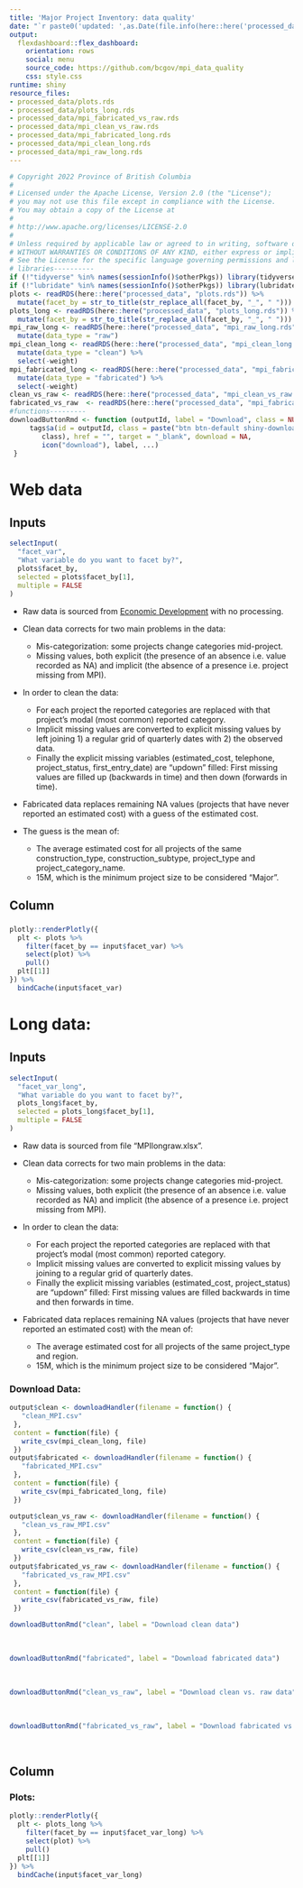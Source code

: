 ```yaml
---
title: 'Major Project Inventory: data quality'
date: "`r paste0('updated: ',as.Date(file.info(here::here('processed_data','plots.rds'))$mtime-lubridate::hours(7)))`"
output:
  flexdashboard::flex_dashboard:
    orientation: rows
    social: menu
    source_code: https://github.com/bcgov/mpi_data_quality
    css: style.css
runtime: shiny
resource_files:
- processed_data/plots.rds
- processed_data/plots_long.rds
- processed_data/mpi_fabricated_vs_raw.rds
- processed_data/mpi_clean_vs_raw.rds
- processed_data/mpi_fabricated_long.rds
- processed_data/mpi_clean_long.rds
- processed_data/mpi_raw_long.rds
---
```


```r
# Copyright 2022 Province of British Columbia
#
# Licensed under the Apache License, Version 2.0 (the "License");
# you may not use this file except in compliance with the License.
# You may obtain a copy of the License at
#
# http://www.apache.org/licenses/LICENSE-2.0
#
# Unless required by applicable law or agreed to in writing, software distributed under the License is distributed on an "AS IS" BASIS,
# WITHOUT WARRANTIES OR CONDITIONS OF ANY KIND, either express or implied.
# See the License for the specific language governing permissions and limitations under the License.
# libraries----------
if (!"tidyverse" %in% names(sessionInfo()$otherPkgs)) library(tidyverse)
if (!"lubridate" %in% names(sessionInfo()$otherPkgs)) library(lubridate) # years and months not exported objects
plots <- readRDS(here::here("processed_data", "plots.rds")) %>%
  mutate(facet_by = str_to_title(str_replace_all(facet_by, "_", " ")))
plots_long <- readRDS(here::here("processed_data", "plots_long.rds")) %>%
  mutate(facet_by = str_to_title(str_replace_all(facet_by, "_", " ")))
mpi_raw_long <- readRDS(here::here("processed_data", "mpi_raw_long.rds")) %>%
  mutate(data_type = "raw")
mpi_clean_long <- readRDS(here::here("processed_data", "mpi_clean_long.rds")) %>%
  mutate(data_type = "clean") %>%
  select(-weight)
mpi_fabricated_long <- readRDS(here::here("processed_data", "mpi_fabricated_long.rds")) %>%
  mutate(data_type = "fabricated") %>%
  select(-weight)
clean_vs_raw <- readRDS(here::here("processed_data", "mpi_clean_vs_raw.rds"))
fabricated_vs_raw  <- readRDS(here::here("processed_data", "mpi_fabricated_vs_raw.rds"))
#functions---------
downloadButtonRmd <- function (outputId, label = "Download", class = NULL, ...)  {
     tags$a(id = outputId, class = paste("btn btn-default shiny-download-link", 
        class), href = "", target = "_blank", download = NA, 
        icon("download"), label, ...)
 }
```

Web data
=====================================     

Inputs {.sidebar data-width=400}
-------------------------------------

```r
selectInput(
  "facet_var",
  "What variable do you want to facet by?",
  plots$facet_by,
  selected = plots$facet_by[1],
  multiple = FALSE
)
```

* Raw data is sourced from [Economic Development](https://www2.gov.bc.ca/gov/content/employment-business/economic-development/industry/bc-major-projects-inventory/recent-reports) with no processing.

* Clean data corrects for two main problems in the data:
  + Mis-categorization: some projects change categories mid-project. 
  + Missing values, both explicit (the presence of an absence i.e. value recorded as NA) and implicit (the absence of a presence i.e. project missing from MPI).

* In order to clean the data:
  + For each project the reported categories are replaced with that project's modal (most common) reported category.
  + Implicit missing values are converted to explicit missing values by left joining 1) a regular grid of quarterly dates with 2) the observed data.
  + Finally the explicit missing variables (estimated_cost, telephone, project_status, first_entry_date) are "updown" filled:  First missing values are filled up (backwards in time) and then down (forwards in time).

*  Fabricated data replaces remaining NA values (projects that have never reported an estimated cost) with a guess of the estimated cost.
*  The guess is the mean of: 
    + The average estimated cost for all projects of the same construction_type, construction_subtype, project_type and project_category_name.
    + 15M, which is the minimum project size to be considered "Major".

Column
-----------------------------------------------------------------------

###

```r
plotly::renderPlotly({
  plt <- plots %>%
    filter(facet_by == input$facet_var) %>%
    select(plot) %>%
    pull()
  plt[[1]]
}) %>%
  bindCache(input$facet_var)
```

Long data: 
=====================================     

Inputs {.sidebar data-width=400}
-------------------------------------

```r
selectInput(
  "facet_var_long",
  "What variable do you want to facet by?",
  plots_long$facet_by,
  selected = plots_long$facet_by[1],
  multiple = FALSE
)
```

* Raw data is sourced from file "MPIlongraw.xlsx".

* Clean data corrects for two main problems in the data:
  + Mis-categorization: some projects change categories mid-project. 
  + Missing values, both explicit (the presence of an absence i.e. value recorded as NA) and implicit (the absence of a presence i.e. project missing from MPI).

* In order to clean the data:
  + For each project the reported categories are replaced with that project's modal (most common) reported category.
  + Implicit missing values are converted to explicit missing values by joining to a regular grid of quarterly dates.
  + Finally the explicit missing variables (estimated_cost, project_status) are "updown" filled:  First missing values are filled backwards in time and then forwards in time.

*  Fabricated data replaces remaining NA values (projects that have never reported an estimated cost) with the mean of: 
    + The average estimated cost for all projects of the same project_type and region.
    + 15M, which is the minimum project size to be considered "Major".

### Download Data:
    
```r
output$clean <- downloadHandler(filename = function() { 
   "clean_MPI.csv"
 },
 content = function(file) {
   write_csv(mpi_clean_long, file)
 })
output$fabricated <- downloadHandler(filename = function() { 
   "fabricated_MPI.csv"
 },
 content = function(file) {
   write_csv(mpi_fabricated_long, file)
 })

output$clean_vs_raw <- downloadHandler(filename = function() { 
   "clean_vs_raw_MPI.csv"
 },
 content = function(file) {
   write_csv(clean_vs_raw, file)
 })
output$fabricated_vs_raw <- downloadHandler(filename = function() { 
   "fabricated_vs_raw_MPI.csv"
 },
 content = function(file) {
   write_csv(fabricated_vs_raw, file)
 })
```

```r
downloadButtonRmd("clean", label = "Download clean data")
```

<br>

```r
downloadButtonRmd("fabricated", label = "Download fabricated data")
```
  
<br>    

```r
downloadButtonRmd("clean_vs_raw", label = "Download clean vs. raw data")
```
  
<br>    

```r
downloadButtonRmd("fabricated_vs_raw", label = "Download fabricated vs. raw data")
```
  
<br>    


Column 
-----------------------------------------------------------------------

### Plots:

```r
plotly::renderPlotly({
  plt <- plots_long %>%
    filter(facet_by == input$facet_var_long) %>%
    select(plot) %>%
    pull()
  plt[[1]]
}) %>%
  bindCache(input$facet_var_long)
```






